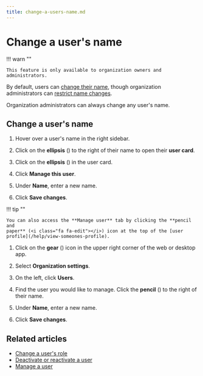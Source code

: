 ```yaml
---
title: change-a-users-name.md
---
```


# Change a user's name


!!! warn ""

    This feature is only available to organization owners and administrators.




By default, users can [change their name](/help/change-your-name), though
organization administrators can
[restrict name changes](/help/restrict-name-and-email-changes).

Organization administrators can always change any user's name.

## Change a user's name

<Tabs>
<TabItem label="via-user-profile">

1. Hover over a user's name in the right sidebar.

1. Click on the **ellipsis** (<i class="zulip-icon zulip-icon-more-vertical"></i>)
   to the right of their name to open their **user card**.




1. Click on the **ellipsis** (<i class="zulip-icon zulip-icon-more-vertical"></i>) in the user card.




1. Click **Manage this user**.




1. Under **Name**, enter a new name.


1. Click **Save changes**.





!!! tip ""

    You can also access the **Manage user** tab by clicking the **pencil and
    paper** (<i class="fa fa-edit"></i>) icon at the top of the [user
    profile](/help/view-someones-profile).

</TabItem>
<TabItem label="via-organization-settings">

1. Click on the **gear** (<i class="zulip-icon zulip-icon-gear"></i>) icon in the upper
   right corner of the web or desktop app.

1. Select **Organization settings**.

1. On the left, click **Users**.



1. Find the user you would like to manage. Click the **pencil**
   (<i class="fa fa-pencil"></i>) to the right of their name.

1. Under **Name**, enter a new name.


1. Click **Save changes**.

</TabItem>
</Tabs>

## Related articles

* [Change a user's role](/help/change-a-users-role)
* [Deactivate or reactivate a user](/help/deactivate-or-reactivate-a-user)
* [Manage a user](/help/manage-a-user)


